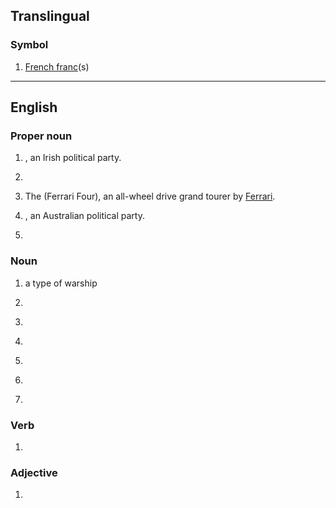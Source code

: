 {{also|ff|ff.|fF|ﬀ|␌}}
==Translingual==

===Symbol===
{{mul-symbol}}

# [[French franc]](s)

----

==English==

===Proper noun===
{{en-proper noun}}

# {{initialism of|en|[[Fianna Fáil|Fianna Fáil]]|nodot-1}}, an Irish political party.
# {{lb|en|video games}} {{initialism of|en|{{w|Final Fantasy}}}}
# {{lb|en|automotive}} The {{w|Ferrari FF}} (Ferrari Four), an all-wheel drive grand tourer by [[Ferrari]].
# {{initialism of|en|{{w|Family First}}|nodot=1}}, an Australian political party.
# {{lb|en|internet}} {{initialism of|en|{{w|Firefox}}}}

===Noun===
{{en-noun|?}}

# {{abbreviation of|en|frigate|dot=,}} a type of warship
# {{initialism of|en|false flag}}
# {{lb|en|computing}} {{initialism of|en|form feed}}
# {{initialism of|en|fill factor}}
# {{lb|en|vulgar|slang}} {{initialism of|en|fist-fucking}}
# {{initialism of|en|fair face}} {{rfex|en}}
# {{lb|en|internet}} {{init of|en|[[follow]] and [[follower]]}} {{rfv-sense|en}}

===Verb===
{{head|en|verb}}

# {{initialism of|en||[[fast forward]]}}

===Adjective===
{{en-adj|-}}

# {{initialism of|en||[[fully finished]]}}